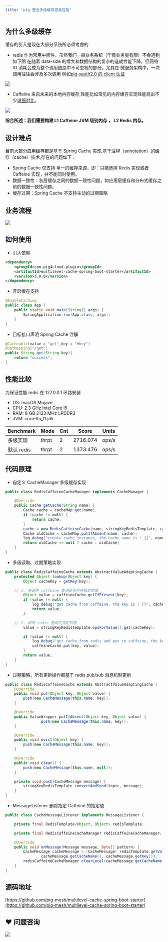 ```yaml
---
title: "pig 整合多级缓存提高性能"
---
```


## 为什么多级缓存


缓存的引入是现在大部分系统所必须考虑的



+ redis 作为常用中间件，虽然我们一般业务系统（毕竟业务量有限）不会遇到如下图 在随着 data-size 的增大和数据结构的复杂的造成性能下降，但网络 IO 消耗会成为整个调用链路中不可忽视的部分。尤其在 微服务架构中，一次调用往往会涉及多次调用 例如[pig oauth2.0 的 client 认证](https://gitee.com/log4j/pig)



![](https://cdn.nlark.com/yuque/0/2020/png/283679/1601169653813-1966472b-f1a3-4cf0-ac56-86e5b5740117.png)



+ Caffeine 来自未来的本地内存缓存,性能比如常见的内存缓存实现性能高出不少[详细对比](https://github.com/ben-manes/caffeine/wiki/Benchmarks)。



![](https://cdn.nlark.com/yuque/0/2020/png/283679/1601169653598-85ce33b8-88eb-4781-bbce-1f6c49437e26.png)



**综合所述：我们需要构建 L1 Caffeine JVM 级别内存 ， L2 Redis 内存。**



## 设计难点


目前大部分应用缓存都是基于 Spring Cache 实现,基于注释（annotation）的缓存（cache）技术,存在的问题如下：



+ Spring Cache 仅支持 单一的缓存来源，即：只能选择 Redis 实现或者 Caffeine 实现，并不能同时使用。
+ 数据一致性：各层缓存之间的数据一致性问题，如应用层缓存和分布式缓存之前的数据一致性问题。
+ 缓存过期：Spring Cache 不支持主动的过期策略



## 业务流程


![](https://cdn.nlark.com/yuque/0/2020/png/283679/1601169653625-f517a02a-816a-493c-83bf-f4d5bd0cb3e7.png)



## 如何使用


+ 引入依赖



```xml
<dependency>
    <groupId>com.pig4cloud.plugin</groupId>
    <artifactId>multilevel-cache-spring-boot-starter</artifactId>
    <version>3.0.0</version>
</dependency>
```



+ 开启缓存支持



```java
@EnableCaching
public class App {
	public static void main(String[] args) {
		SpringApplication.run(App.class, args);
	}
}
```



+ 目标接口声明 Spring Cache 注解



```java
@Cacheable(value = "get",key = "#key")
@GetMapping("/get")
public String get(String key){
    return "success";
}
```



## 性能比较


为保证性能 redis 在 127.0.0.1 环路安装



+ OS: macOS Mojave
+ CPU: 2.3 GHz Intel Core i5
+ RAM: 8 GB 2133 MHz LPDDR3
+ JVM: corretto_11.jdk

| Benchmark | Mode | Cnt | Score | Units |
| --- | --- | --- | --- | --- |
| 多级实现 | thrpt | 2 | 2716.074 | ops/s |
| 默认 redis | thrpt | 2 | 1373.476 | ops/s |




## 代码原理


+ 自定义 CacheManager 多级缓存实现



```java
public class RedisCaffeineCacheManager implements CacheManager {

	@Override
	public Cache getCache(String name) {
		Cache cache = cacheMap.get(name);
		if (cache != null) {
			return cache;
		}
		cache = new RedisCaffeineCache(name, stringKeyRedisTemplate, caffeineCache(), cacheConfigProperties);
		Cache oldCache = cacheMap.putIfAbsent(name, cache);
		log.debug("create cache instance, the cache name is : {}", name);
		return oldCache == null ? cache : oldCache;
	}
}
```



+ 多级读取、过期策略实现



```java
public class RedisCaffeineCache extends AbstractValueAdaptingCache {
	protected Object lookup(Object key) {
		Object cacheKey = getKey(key);

    // 1. 先调用 caffeine 查询是否存在指定的值
		Object value = caffeineCache.getIfPresent(key);
		if (value != null) {
			log.debug("get cache from caffeine, the key is : {}", cacheKey);
			return value;
		}

    // 2. 调用 redis 查询在指定的值
		value = stringKeyRedisTemplate.opsForValue().get(cacheKey);

		if (value != null) {
			log.debug("get cache from redis and put in caffeine, the key is : {}", cacheKey);
			caffeineCache.put(key, value);
		}
		return value;
	}
}
```



+ 过期策略，所有更新操作都基于 redis pub/sub 消息机制更新



```java
public class RedisCaffeineCache extends AbstractValueAdaptingCache {
	@Override
	public void put(Object key, Object value) {
		push(new CacheMessage(this.name, key));
	}

	@Override
	public ValueWrapper putIfAbsent(Object key, Object value) {
				push(new CacheMessage(this.name, key));
	}

	@Override
	public void evict(Object key) {
		push(new CacheMessage(this.name, key));
	}

	@Override
	public void clear() {
		push(new CacheMessage(this.name, null));
	}

	private void push(CacheMessage message) {
		stringKeyRedisTemplate.convertAndSend(topic, message);
	}
}
```



+ MessageListener 删除指定 Caffeine 的指定值



```java
public class CacheMessageListener implements MessageListener {

	private final RedisTemplate<Object, Object> redisTemplate;

	private final RedisCaffeineCacheManager redisCaffeineCacheManager;

	@Override
	public void onMessage(Message message, byte[] pattern) {
		CacheMessage cacheMessage = (CacheMessage) redisTemplate.getValueSerializer().deserialize(message.getBody());
				cacheMessage.getCacheName(), cacheMessage.getKey());
		redisCaffeineCacheManager.clearLocal(cacheMessage.getCacheName(), cacheMessage.getKey());
	}
}
```



## 源码地址


[https://github.com/pig-mesh/multilevel-cache-spring-boot-starter](https://github.com/pig-mesh/multilevel-cache-spring-boot-starter)  
  


## ❤  问题咨询
![](https://cdn.nlark.com/yuque/0/2022/gif/283679/1662563973685-c22e9831-db66-42b5-973f-886d25d1e0e7.gif)

